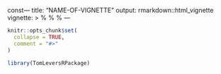 const---
title: "NAME-OF-VIGNETTE"
output: rmarkdown::html_vignette
vignette: >
  %\VignetteIndexEntry{NAME-OF-VIGNETTE}
  %\VignetteEngine{knitr::rmarkdown}
  %\VignetteEncoding{UTF-8}
---

```r
knitr::opts_chunk$set(
  collapse = TRUE,
  comment = "#>"
)
```

```r
library(TomLeversRPackage)
```
